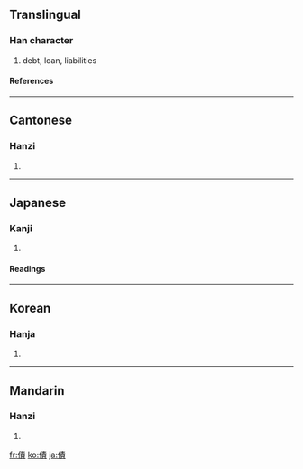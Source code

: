 {{see|债}}

==Translingual==
===Han character===
{{Han char|rn=9|rad=人|as=11|sn=13|four=2528<sub>6</sub>|canj=人手一金 (OQMC)}}
# debt, loan, liabilities
====References====
{{Han ref|kx=0114.260|dkj=01022|dj=0244.030|hdz=10207.100|uh=50B5|ud=20661|bh=B6C5|bd=46789}}
----
==Cantonese==
===Hanzi===
{{yue-hanzi|jyut=|y=jaai3}}
# {{defn|Cantonese}}
----
==Japanese==
===Kanji===
{{ja-kanji|grade=c|rs=人11}}
# {{defn|Japanese}}
====Readings====
{{ja-readings|on=[[さい]] (sai)|kun=[[かり]] (kari)}}
----
==Korean==
===Hanja===
{{ko-hanja|hangeul=채|rv=chae|mr=ch'ae}}
# {{defn|Korean}}
----
==Mandarin==
===Hanzi===
{{cmn-hanzi|sim=债|pin=[[zhài]] ([[zhai4]])|wg=chai<sup>4</sup>}}
# {{defn|Mandarin}}

[[fr:債]]
[[ko:債]]
[[ja:債]]